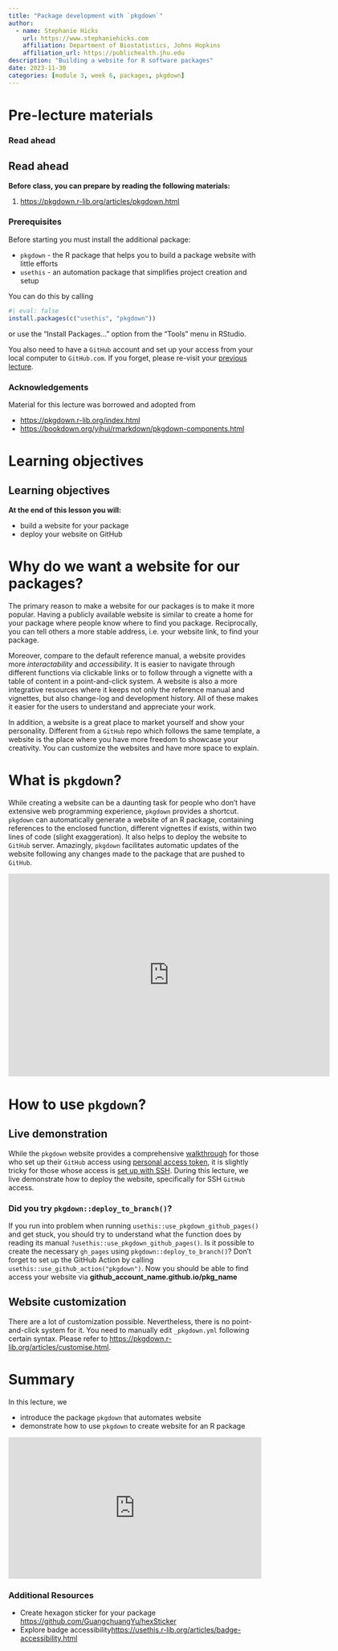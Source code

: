 ```yaml
---
title: "Package development with `pkgdown`"
author: 
  - name: Stephanie Hicks
    url: https://www.stephaniehicks.com
    affiliation: Department of Biostatistics, Johns Hopkins
    affiliation_url: https://publichealth.jhu.edu
description: "Building a website for R software packages"
date: 2023-11-30
categories: [module 3, week 6, packages, pkgdown]
---
```


<!-- Add interesting quote -->

# Pre-lecture materials

### Read ahead

::: callout-note
## Read ahead

**Before class, you can prepare by reading the following materials:**

1.  <https://pkgdown.r-lib.org/articles/pkgdown.html>
:::

### Prerequisites
Before starting you must install the additional package:

* `pkgdown` - the R package that helps you to build a package website with little efforts
* `usethis` - an automation package that simplifies project creation and setup

You can do this by calling

```r
#| eval: false
install.packages(c("usethis", "pkgdown"))
```

or use the “Install Packages…” option from the “Tools” menu in RStudio.

You also need to have a `GitHub` account and set up your access from your local computer to `GitHub.com`. If you forget, please re-visit your [previous lecture](https://www.stephaniehicks.com/jhustatprogramming2022/posts/2022-11-10-version-control-part-2/).

### Acknowledgements

Material for this lecture was borrowed and adopted from

-   <https://pkgdown.r-lib.org/index.html>
-   <https://bookdown.org/yihui/rmarkdown/pkgdown-components.html>

# Learning objectives

::: callout-note
# Learning objectives

**At the end of this lesson you will:**

-   build a website for your package
-   deploy your website on GitHub
:::

# Why do we want a website for our packages?
The primary reason to make a website for our packages is to make it more popular. Having a publicly available website is similar to create a home for your package where people know where to find you package. Reciprocally, you can tell others a more stable address, i.e. your website link, to find your package.

Moreover, compare to the default reference manual, a website provides more *interactability* and *accessibility*. It is easier to navigate through different functions via clickable links or to follow through a vignette with a table of content in a point-and-click system. A website is also a more integrative resources where it keeps not only the reference manual and vignettes, but also change-log and development history. All of these makes it easier for the users to understand and appreciate your work.

In addition, a website is a great place to market yourself and show your personality. Different from a `GitHub` repo which follows the same template, a website is the place where you have more freedom to showcase your creativity. You can customize the websites and have more space to explain.

# What is `pkgdown`?
While creating a website can be a daunting task for people who don't have extensive web programming experience, `pkgdown` provides a shortcut. `pkgdown` can automatically generate a website of an R package, containing references to the enclosed function, different vignettes if exists, within two lines of code (slight exaggeration). It also helps to deploy the website to `GitHub` server. Amazingly, `pkgdown` facilitates automatic updates of the website following any changes made to the package that are pushed to `GitHub`.

<iframe src='https://gfycat.com/ifr/NeedyRipeKingbird' frameborder='0' scrolling='no' allowfullscreen width='640' height='404'></iframe>

# How to use `pkgdown`?

## Live demonstration
While the `pkgdown` website provides a comprehensive [walkthrough](https://pkgdown.r-lib.org/articles/pkgdown.html) for those who set up their `GitHub` access using [personal access token](https://usethis.r-lib.org/articles/git-credentials.html), it is slightly tricky for those whose access is [set up with SSH](https://www.stephaniehicks.com/jhustatprogramming2022/posts/2022-11-10-version-control-part-2/#ssh-background-and-setup). During this lecture, we live demonstrate how to deploy the website, specifically for SSH `GitHub` access.

::: callout-tip
### Did you try `pkgdown::deploy_to_branch()`?
If you run into problem when running `usethis::use_pkgdown_github_pages()` and get stuck, you should try to understand what the function does by reading its manual `?usethis::use_pkgdown_github_pages()`. Is it possible to create the necessary `gh_pages` using `pkgdown::deploy_to_branch()`? Don't forget to set up the GitHub Action by calling `usethis::use_github_action("pkgdown")`. Now you should be able to find access your website via **github_account_name.github.io/pkg_name**
:::

## Website customization
There are a lot of customization possible. Nevertheless, there is no point-and-click system for it. You need to manually edit `_pkgdown.yml` following certain syntax. Please refer to <https://pkgdown.r-lib.org/articles/customise.html>.


# Summary
In this lecture, we

* introduce the package `pkgdown` that automates website
* demonstrate how to use `pkgdown` to create website for an R package

<div style="width:100%;height:0;padding-bottom:56%;position:relative;"><iframe src="https://giphy.com/embed/1g2JyW7p6mtZc6bOEY" width="100%" height="100%" style="position:absolute" frameBorder="0" class="giphy-embed" allowFullScreen></iframe></div>

### Additional Resources

::: callout-tip
-   Create hexagon sticker for your package <https://github.com/GuangchuangYu/hexSticker>
-   Explore badge accessibility<https://usethis.r-lib.org/articles/badge-accessibility.html>
:::

